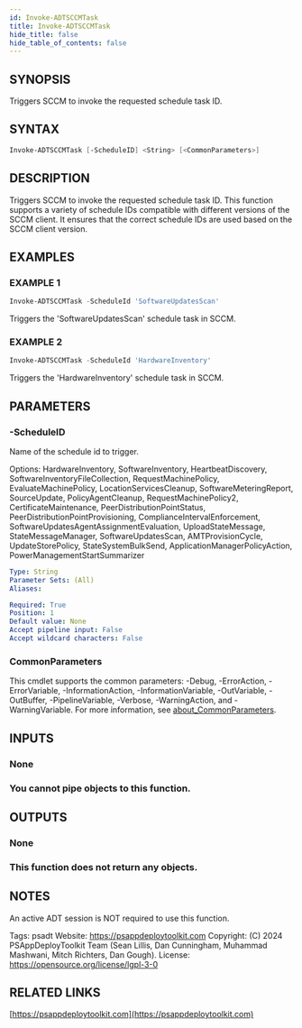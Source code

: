 ```yaml
---
id: Invoke-ADTSCCMTask
title: Invoke-ADTSCCMTask
hide_title: false
hide_table_of_contents: false
---
```


## SYNOPSIS

Triggers SCCM to invoke the requested schedule task ID.

## SYNTAX

```powershell
Invoke-ADTSCCMTask [-ScheduleID] <String> [<CommonParameters>]
```

## DESCRIPTION

Triggers SCCM to invoke the requested schedule task ID.
This function supports a variety of schedule IDs compatible with different versions of the SCCM client.
It ensures that the correct schedule IDs are used based on the SCCM client version.

## EXAMPLES

### EXAMPLE 1

```powershell
Invoke-ADTSCCMTask -ScheduleId 'SoftwareUpdatesScan'
```

Triggers the 'SoftwareUpdatesScan' schedule task in SCCM.

### EXAMPLE 2

```powershell
Invoke-ADTSCCMTask -ScheduleId 'HardwareInventory'
```

Triggers the 'HardwareInventory' schedule task in SCCM.

## PARAMETERS

### -ScheduleID

Name of the schedule id to trigger.

Options: HardwareInventory, SoftwareInventory, HeartbeatDiscovery, SoftwareInventoryFileCollection, RequestMachinePolicy, EvaluateMachinePolicy, LocationServicesCleanup, SoftwareMeteringReport, SourceUpdate, PolicyAgentCleanup, RequestMachinePolicy2, CertificateMaintenance, PeerDistributionPointStatus, PeerDistributionPointProvisioning, ComplianceIntervalEnforcement, SoftwareUpdatesAgentAssignmentEvaluation, UploadStateMessage, StateMessageManager, SoftwareUpdatesScan, AMTProvisionCycle, UpdateStorePolicy, StateSystemBulkSend, ApplicationManagerPolicyAction, PowerManagementStartSummarizer

```yaml
Type: String
Parameter Sets: (All)
Aliases:

Required: True
Position: 1
Default value: None
Accept pipeline input: False
Accept wildcard characters: False
```

### CommonParameters

This cmdlet supports the common parameters: -Debug, -ErrorAction, -ErrorVariable, -InformationAction, -InformationVariable, -OutVariable, -OutBuffer, -PipelineVariable, -Verbose, -WarningAction, and -WarningVariable. For more information, see [about_CommonParameters](http://go.microsoft.com/fwlink/?LinkID=113216).

## INPUTS

### None

### You cannot pipe objects to this function.

## OUTPUTS

### None

### This function does not return any objects.

## NOTES

An active ADT session is NOT required to use this function.

Tags: psadt
Website: https://psappdeploytoolkit.com
Copyright: (C) 2024 PSAppDeployToolkit Team (Sean Lillis, Dan Cunningham, Muhammad Mashwani, Mitch Richters, Dan Gough).
License: https://opensource.org/license/lgpl-3-0

## RELATED LINKS

[https://psappdeploytoolkit.com](https://psappdeploytoolkit.com)

